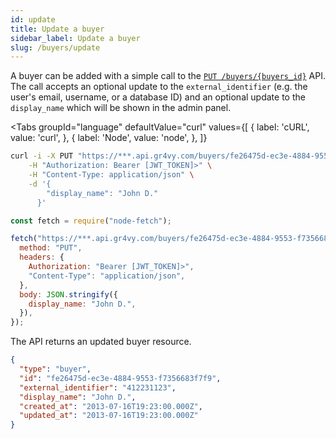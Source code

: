 ```yaml
---
id: update
title: Update a buyer
sidebar_label: Update a buyer
slug: /buyers/update
---
```



A buyer can be added with a simple call to the [`PUT /buyers/{buyers_id}`][api]
API. The call accepts an optional update to the `external_identifier` (e.g. the
user's email, username, or a database ID) and an optional update to the
`display_name` which will be shown in the admin panel.

[api]: /reference#operation/update-buyer

<Tabs
  groupId="language"
  defaultValue="curl"
  values={[
    { label: 'cURL', value: 'curl', },
    { label: 'Node', value: 'node', },
  ]}
>
  <TabItem value="curl">

```bash
curl -i -X PUT "https://***.api.gr4vy.com/buyers/fe26475d-ec3e-4884-9553-f7356683f7f9" \
    -H "Authorization: Bearer [JWT_TOKEN]>" \
    -H "Content-Type: application/json" \
    -d '{
        "display_name": "John D."
      }'
```

  </TabItem>
  <TabItem value="node">

```js
const fetch = require("node-fetch");

fetch("https://***.api.gr4vy.com/buyers/fe26475d-ec3e-4884-9553-f7356683f7f9", {
  method: "PUT",
  headers: {
    Authorization: "Bearer [JWT_TOKEN]>",
    "Content-Type": "application/json",
  },
  body: JSON.stringify({
    display_name: "John D.",
  }),
});
```

  </TabItem>
</Tabs>

The API returns an updated buyer resource.

```json
{
  "type": "buyer",
  "id": "fe26475d-ec3e-4884-9553-f7356683f7f9",
  "external_identifier": "412231123",
  "display_name": "John D.",
  "created_at": "2013-07-16T19:23:00.000Z",
  "updated_at": "2013-07-16T19:23:00.000Z"
}
```
